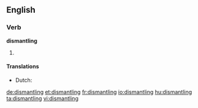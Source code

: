 ==English==

===Verb===
'''dismantling'''

# {{present participle of|dismantle}}

====Translations====
* Dutch: {{t-|nl|ontmanteling|f}}

[[de:dismantling]]
[[et:dismantling]]
[[fr:dismantling]]
[[io:dismantling]]
[[hu:dismantling]]
[[ta:dismantling]]
[[vi:dismantling]]